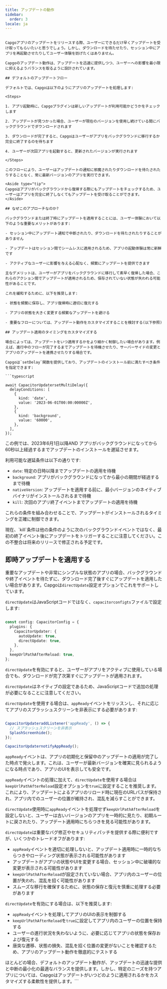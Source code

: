 ```yaml
---
title: アップデートの動作
sidebar:
  order: 3
locale: ja
---
```


```import { Aside, Steps } from '@astrojs/starlight/components';

Capgoアプリのアップデートをリリースする際、ユーザーにできるだけ早くアップデートを受け取ってもらいたいと思うでしょう。しかし、ダウンロードを待たせたり、セッション中にアプリを再起動させたりしてユーザー体験を妨げたくはありません。

Capgoのアップデート動作は、アップデートを迅速に提供しつつ、ユーザーへの影響を最小限に抑えるようバランスを取るように設計されています。

## デフォルトのアップデートフロー 

デフォルトでは、Capgoは以下のようにアプリのアップデートを処理します:

<Steps>

1. アプリ起動時に、Capgoプラグインは新しいアップデートが利用可能かどうかをチェックします

2. アップデートが見つかった場合、ユーザーが現在のバージョンを使用し続けている間にバックグラウンドでダウンロードされます

3. ダウンロードが完了すると、Capgoはユーザーがアプリをバックグラウンドに移行するか完全に終了するのを待ちます

4. ユーザーが次回アプリを起動すると、更新されたバージョンが実行されます

</Steps>

このフローにより、ユーザーはアップデートの通知に邪魔されたりダウンロードを待たされたりすることなく、常に最新バージョンのアプリを実行できます。

<Aside type="tip">
Capgoはアプリがバックグラウンドから復帰する際にもアップデートをチェックするため、ユーザーはアプリを完全に終了しなくてもアップデートを受け取ることができます。
</Aside>

## なぜこのアプローチなのか?

バックグラウンドまたは終了時にアップデートを適用することには、ユーザー体験において以下のような重要なメリットがあります:

- セッション中にアップデート通知で中断されたり、ダウンロードを待たされたりすることがありません

- アップデートはセッション間でシームレスに適用されるため、アプリの起動体験は常に新鮮です

- アクティブなユーザーに影響を与える心配なく、頻繁にアップデートを提供できます

主なデメリットは、ユーザーがアプリをバックグラウンドに移行して素早く復帰した場合、これらのアクション間でアップデートが適用されるため、保存されていない状態が失われる可能性があることです。

これを緩和するために、以下を推奨します:

- 状態を頻繁に保存し、アプリ復帰時に適切に復元する

- アプリの状態を大きく変更する頻繁なアップデートを避ける

- 重要なフローについては、アップデート動作をカスタマイズすることを検討する(以下参照)

## アップデート適用のタイミングをカスタマイズする

場合によっては、アップデートをいつ適用するかをより細かく制御したい場合があります。例えば、進行中のフローが完了するまでアップデートを待機させたり、サーバーサイドの変更とアプリのアップデートを連携させたりする場合です。

Capgoは`setDelay`関数を提供しており、アップデートのインストール前に満たすべき条件を指定できます:

```typescript

await CapacitorUpdatersetMultiDelay({
  delayConditions: [
    {
      kind: 'date',
      value: '2023-06-01T00:00:00000Z',
    },
    {
      kind: 'background',
      value: '60000',
    },
  ],
});
```

この例では、2023年6月1日以降AND アプリがバックグラウンドになってから60秒以上経過するまでアップデートのインストールを遅延させます。

利用可能な遅延条件は以下の通りです:

- `date`: 特定の日時以降までアップデートの適用を待機
- `background`: アプリがバックグラウンドになってから最小の期間が経過するまで待機
- `nativeVersion`: アップデートを適用する前に、最小バージョンのネイティブバイナリがインストールされるまで待機
- `kill`: 次回のアプリ終了イベントまでアップデートの適用を待機

これらの条件を組み合わせることで、アップデートがインストールされるタイミングを正確に制御できます。

<Aside type="danger">
現在、`kill`条件は他の条件のように次のバックグラウンドイベントではなく、最初の終了イベント後にアップデートをトリガーすることに注意してください。この不整合は将来のリリースで修正される予定です。
</Aside>

## 即時アップデートを適用する

重要なアップデートや非常にシンプルな状態のアプリの場合、バックグラウンドや終了イベントを待たずに、ダウンロード完了後すぐにアップデートを適用したい場合があります。Capgoは`directUpdate`設定オプションでこれをサポートしています。

`directUpdate`はJavaScriptコードではなく、`capacitorconfigts`ファイルで設定します:

```typescript

const config: CapacitorConfig = {
  plugins: {
    CapacitorUpdater: {
      autoUpdate: true,
      directUpdate: true,
    },
  },
  keepUrlPathAfterReload: true,
};

```

`directUpdate`を有効にすると、ユーザーがアプリをアクティブに使用している場合でも、ダウンロードが完了次第すぐにアップデートが適用されます。

`directUpdate`はネイティブの設定であるため、JavaScriptコードで追加の処理が必要になることに注意してください。

`directUpdate`を使用する場合は、`appReady`イベントをリッスンし、それに応じてアプリのスプラッシュスクリーンを非表示にする必要があります:

```js

CapacitorUpdateraddListener('appReady', () => {
  // スプラッシュスクリーンを非表示
  SplashScreenhide();
});

CapacitorUpdaternotifyAppReady();
```

`appReady`イベントは、アプリの初期化と保留中のアップデートの適用が完了した時点で発火します。これは、ユーザーが最新バージョンを確実に見られるようになる時点であり、アプリのUIを表示しても安全です。

`appReady`イベントの処理に加えて、`directUpdate`を使用する場合は`keepUrlPathAfterReload`設定オプションを`true`に設定することを推奨します。これにより、アップデートによるアプリのリロード時に現在のURLパスが保持され、アプリ内でのユーザーの位置が維持され、混乱を減らすことができます。

`directUpdate`使用時に`appReady`イベントを処理せず`keepUrlPathAfterReload`を設定しないと、ユーザーは古いバージョンのアプリを一時的に見たり、初期ルートに戻されたり、アップデート適用時にちらつきを見る可能性があります。

`directUpdate`は重要なバグ修正やセキュリティパッチを提供する際に便利ですが、いくつかのトレードオフがあります:

- `appReady`イベントを適切に処理しないと、アップデート適用時に一時的なちらつきやローディング状態が表示される可能性があります
- アップデートがアプリの状態やUIを変更する場合、セッション中に破壊的な変更が表示される可能性があります
- `keepUrlPathAfterReload`が設定されていない場合、アプリ内のユーザーの位置が失われ、混乱を招く可能性があります
- スムーズな移行を確保するために、状態の保存と復元を慎重に処理する必要があります

`directUpdate`を有効にする場合は、以下を推奨します:

- `appReady`イベントを処理してアプリのUIの表示を制御する
- `keepUrlPathAfterReload`を`true`に設定してアプリ内のユーザーの位置を保持する
- ユーザーの進行状況を失わないように、必要に応じてアプリの状態を保存および復元する
- 唐突な遷移、状態の損失、混乱を招く位置の変更がないことを確認するため、アプリのアップデート動作を徹底的にテストする

ほとんどの場合、デフォルトのアップデート動作が、アップデートの迅速な提供と中断の最小化の最適なバランスを提供します。しかし、特定のニーズを持つアプリについては、Capgoはアップデートがいつどのように適用されるかをカスタマイズする柔軟性を提供します。```